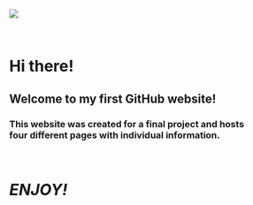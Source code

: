 <p>&nbsp;</p>
![](websitepics/tester-2.png) 
<p>&nbsp;</p>

<div align="center"><h1>__Hi there!__ </h1>	<h2>Welcome to my first GitHub website!</h2></div>  
<div align="center"><h3>This website was created for a final project and hosts <br /> four different pages with individual information.</h3></div>

<p>&nbsp;</p>
<div align="center"><h1> _ENJOY!_</h1></div> 




